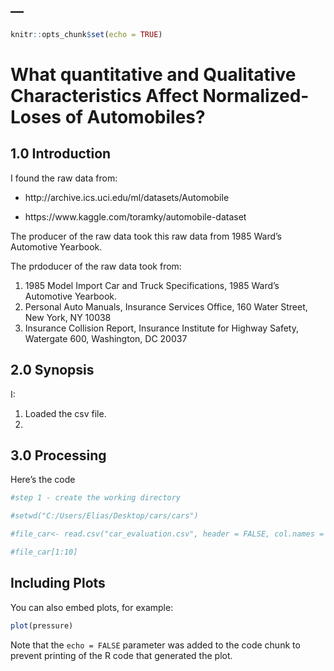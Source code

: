 ---
---

```r
knitr::opts_chunk$set(echo = TRUE)
```

# What quantitative and Qualitative Characteristics Affect Normalized-Loses of Automobiles?

## 1.0 Introduction

I found the raw data from:

- http://archive.ics.uci.edu/ml/datasets/Automobile

- https://www.kaggle.com/toramky/automobile-dataset

The producer of the raw data took this raw data from 1985 Ward's Automotive Yearbook.

The prdoducer of the raw data took from:

1. 1985 Model Import Car and Truck Specifications, 1985 Ward's Automotive Yearbook.
2. Personal Auto Manuals, Insurance Services Office, 160 Water Street, New York, NY 10038
3. Insurance Collision Report, Insurance Institute for Highway Safety, Watergate 600, Washington, DC 20037

## 2.0 Synopsis

I:

1. Loaded the csv file.
2. 

## 3.0 Processing

Here's the code
```r
#step 1 - create the working directory

#setwd("C:/Users/Elias/Desktop/cars/cars")

#file_car<- read.csv("car_evaluation.csv", header = FALSE, col.names = c('buying.price', 'maintaince.cost', 'number.doors', 'number.persons', 'lug.boot', 'safety', 'decision'))

#file_car[1:10]
```

## Including Plots

You can also embed plots, for example:

```r
plot(pressure)
```

Note that the `echo = FALSE` parameter was added to the code chunk to prevent printing of the R code that generated the plot.
